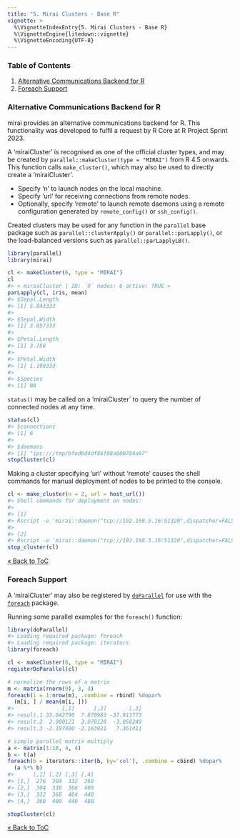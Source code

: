 ```yaml
---
title: "5. Mirai Clusters - Base R"
vignette: >
  %\VignetteIndexEntry{5. Mirai Clusters - Base R}
  %\VignetteEngine{litedown::vignette}
  %\VignetteEncoding{UTF-8}
---
```



### Table of Contents

1. [Alternative Communications Backend for R](#alternative-communications-backend-for-r)
2. [Foreach Support](#foreach-support)

### Alternative Communications Backend for R

mirai provides an alternative communications backend for R.
This functionality was developed to fulfil a request by R Core at R Project Sprint 2023.

A 'miraiCluster' is recognised as one of the official cluster types, and may be created by `parallel::makeCluster(type = "MIRAI")` from R 4.5 onwards.
This function calls `make_cluster()`, which may also be used to directly create a 'miraiCluster'.

  + Specify 'n' to launch nodes on the local machine.
  + Specify 'url' for receiving connections from remote nodes.
  + Optionally, specify 'remote' to launch remote daemons using a remote configuration generated by `remote_config()` or `ssh_config()`.

Created clusters may be used for any function in the `parallel` base package such as `parallel::clusterApply()` or `parallel::parLapply()`, or the load-balanced versions such as `parallel::parLapplyLB()`.

``` r
library(parallel)
library(mirai)

cl <- makeCluster(6, type = "MIRAI")
cl
#> < miraiCluster | ID: `0` nodes: 6 active: TRUE >
parLapply(cl, iris, mean)
#> $Sepal.Length
#> [1] 5.843333
#> 
#> $Sepal.Width
#> [1] 3.057333
#> 
#> $Petal.Length
#> [1] 3.758
#> 
#> $Petal.Width
#> [1] 1.199333
#> 
#> $Species
#> [1] NA
```

`status()` may be called on a 'miraiCluster` to query the number of connected nodes at any time.

``` r
status(cl)
#> $connections
#> [1] 6
#> 
#> $daemons
#> [1] "ipc:///tmp/bfedbd4df86f88a600784a97"
stopCluster(cl)
```

Making a cluster specifying 'url' without 'remote' causes the shell commands for manual deployment of nodes to be printed to the console.

``` r
cl <- make_cluster(n = 2, url = host_url())
#> Shell commands for deployment on nodes:
#> 
#> [1]
#> Rscript -e 'mirai::daemon("tcp://192.168.5.16:51320",dispatcher=FALSE,cleanup=FALSE,rs=c(10407,-2015301958,704158963,-654244456,-659410247,-973143258,-2088471697))'
#> 
#> [2]
#> Rscript -e 'mirai::daemon("tcp://192.168.5.16:51320",dispatcher=FALSE,cleanup=FALSE,rs=c(10407,1082798196,919607134,-444405288,1518297735,1358819766,-1098042261))'
stop_cluster(cl)
```

[&laquo; Back to ToC](#table-of-contents)

### Foreach Support

A 'miraiCluster' may also be registered by [`doParallel`](https://cran.r-project.org/package=doParallel) for use with the [`foreach`](https://cran.r-project.org/package=foreach) package.

Running some parallel examples for the `foreach()` function:


``` r
library(doParallel)
#> Loading required package: foreach
#> Loading required package: iterators
library(foreach)

cl <- makeCluster(6, type = "MIRAI")
registerDoParallel(cl)

# normalize the rows of a matrix
m <- matrix(rnorm(9), 3, 3)
foreach(i = 1:nrow(m), .combine = rbind) %dopar%
  (m[i, ] / mean(m[i, ]))
#>               [,1]      [,2]       [,3]
#> result.1 33.042790  7.870983 -37.913773
#> result.2  2.980121  3.078128  -3.058249
#> result.3 -2.197490 -2.163921   7.361411

# simple parallel matrix multiply
a <- matrix(1:16, 4, 4)
b <- t(a)
foreach(b = iterators::iter(b, by='col'), .combine = cbind) %dopar%
  (a %*% b)
#>      [,1] [,2] [,3] [,4]
#> [1,]  276  304  332  360
#> [2,]  304  336  368  400
#> [3,]  332  368  404  440
#> [4,]  360  400  440  480

stopCluster(cl)
```

[&laquo; Back to ToC](#table-of-contents)
